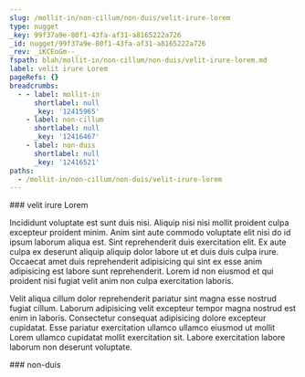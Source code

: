 ```yaml
---
slug: /mollit-in/non-cillum/non-duis/velit-irure-lorem
type: nugget
_key: 99f37a9e-80f1-43fa-af31-a8165222a726
_id: nugget/99f37a9e-80f1-43fa-af31-a8165222a726
_rev: _iKCEoGm--_
fspath: blah/mollit-in/non-cillum/non-duis/velit-irure-lorem.md
label: velit irure Lorem
pageRefs: {}
breadcrumbs:
  - - label: mollit-in
      shortlabel: null
      _key: '12415965'
    - label: non-cillum
      shortlabel: null
      _key: '12416467'
    - label: non-duis
      shortlabel: null
      _key: '12416521'
paths:
  - /mollit-in/non-cillum/non-duis/velit-irure-lorem
---
```


<NuggetArea>
<Nugget slug="/mollit-in/non-cillum/non-duis/velit-irure-lorem" type="nugget" _key="99f37a9e-80f1-43fa-af31-a8165222a726" _id="nugget/99f37a9e-80f1-43fa-af31-a8165222a726" _rev="_iKCEoGm--_" fspath="blah/mollit-in/non-cillum/non-duis/velit-irure-lorem.md" label="velit irure Lorem" paths="/mollit-in/non-cillum/non-duis/velit-irure-lorem">
<NuggetBody>
### velit irure Lorem

Incididunt voluptate est sunt duis nisi. Aliquip nisi nisi mollit proident culpa excepteur proident minim. Anim sint aute commodo voluptate elit nisi do id ipsum laborum aliqua est. Sint reprehenderit duis exercitation elit. Ex aute culpa ex deserunt aliquip aliquip dolor labore ut et duis duis culpa irure. Occaecat amet duis reprehenderit adipisicing qui sint ex esse anim adipisicing est labore sunt reprehenderit. Lorem id non eiusmod et qui proident nisi fugiat velit anim non culpa exercitation laboris.

Velit aliqua cillum dolor reprehenderit pariatur sint magna esse nostrud fugiat cillum. Laborum adipisicing velit excepteur tempor magna nostrud est enim in laboris. Consectetur consequat adipisicing dolore excepteur cupidatat. Esse pariatur exercitation ullamco ullamco eiusmod ut mollit Lorem ullamco cupidatat mollit exercitation sit. Labore exercitation labore laborum non deserunt voluptate.

</NuggetBody>
<Breadcrumbs>
<Crumbs>
<Crumb _key="12415965" label="mollit-in" /><Crumb _key="12416467" label="non-cillum" /><Crumb _key="12416521" label="non-duis" />
</Crumbs>
</Breadcrumbs>
</Nugget>

<NuggetsInbound>
</NuggetsInbound>
<NuggetsOutbound>
</NuggetsOutbound>
</NuggetArea>
<PassagesInbound>
<Passage direction="inbound" type="passage" _key="12416521" _id="passage/12416521" _rev="_iKCEoGi--_" label="non-duis" passage="non-duis" fspath="blah/mollit-in/non-cillum/non-duis" paths="/mollit-in/non-cillum/non-duis" slug="/mollit-in/non-cillum/non-duis">
<NuggetBody>
### non-duis

</NuggetBody>
<Breadcrumbs>
<Crumbs>
<Crumb _key="12415965" label="mollit-in" /><Crumb _key="12416467" label="non-cillum" />
</Crumbs>
</Breadcrumbs>
</Passage>

</PassagesInbound>
<PassagesOutbound>
</PassagesOutbound>